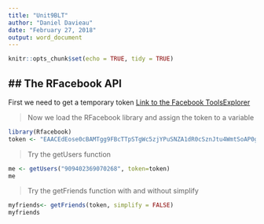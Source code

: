 ```yaml
---
title: "Unit9BLT"
author: "Daniel Davieau"
date: "February 27, 2018"
output: word_document
---
```


```r
knitr::opts_chunk$set(echo = TRUE, tidy = TRUE)
```
## The RFacebook API
---  

First we need to get a temporary token
[Link to the Facebook ToolsExplorer](https://developers.facebook.com/tools/explorer/?method=GET&path=909402369070268&version=v2.12)  


>Now we load the RFacebook library and assign the token to a variable  


```r
library(Rfacebook)
token <- "EAACEdEose0cBAMTgg9FBcTTpSTgWc5zjYPuSNZA1dR0cSznJtu4WmtSoAP0gzDXKAf5ZCPS8kUQ3IXhtHF7kDFoErG9cljDvojoXLhToAGBcf3YSNVMkz4pcMAiROBTSHLK6ivK6KZCoR2pH4ZATI8IWjQtCEIV7TJcHZAuSFlHAhQLYmdxN4oOrhC0AmRfGIA5x3N7TqpgZDZD" 
```


> Try the getUsers function  


```r
me <- getUsers("909402369070268", token=token)
me
```


>Try the getFriends function with and without simplify  


```r
myfriends<- getFriends(token, simplify = FALSE)
myfriends
```
